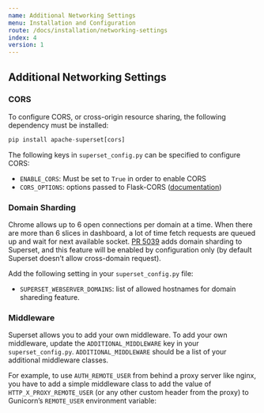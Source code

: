 ```yaml
---
name: Additional Networking Settings
menu: Installation and Configuration
route: /docs/installation/networking-settings
index: 4
version: 1
---
```


## Additional Networking Settings

### CORS

To configure CORS, or cross-origin resource sharing, the following dependency must be installed:

```python
pip install apache-superset[cors]
```

The following keys in `superset_config.py` can be specified to configure CORS:

- `ENABLE_CORS`: Must be set to `True` in order to enable CORS
- `CORS_OPTIONS`: options passed to Flask-CORS
  ([documentation](https://flask-cors.corydolphin.com/en/latest/api.html#extension))

### Domain Sharding

Chrome allows up to 6 open connections per domain at a time. When there are more than 6 slices in
dashboard, a lot of time fetch requests are queued up and wait for next available socket.
[PR 5039](https://github.com/apache/incubator-superset/pull/5039) adds domain sharding to Superset,
and this feature will be enabled by configuration only (by default Superset doesn’t allow
cross-domain request).

Add the following setting in your `superset_config.py` file:

- `SUPERSET_WEBSERVER_DOMAINS`: list of allowed hostnames for domain shareding feature.

### Middleware

Superset allows you to add your own middleware. To add your own middleware, update the
`ADDITIONAL_MIDDLEWARE` key in your `superset_config.py`. `ADDITIONAL_MIDDLEWARE` should be a list
of your additional middleware classes.

For example, to use `AUTH_REMOTE_USER` from behind a proxy server like nginx, you have to add a
simple middleware class to add the value of `HTTP_X_PROXY_REMOTE_USER` (or any other custom header
from the proxy) to Gunicorn’s `REMOTE_USER` environment variable:
